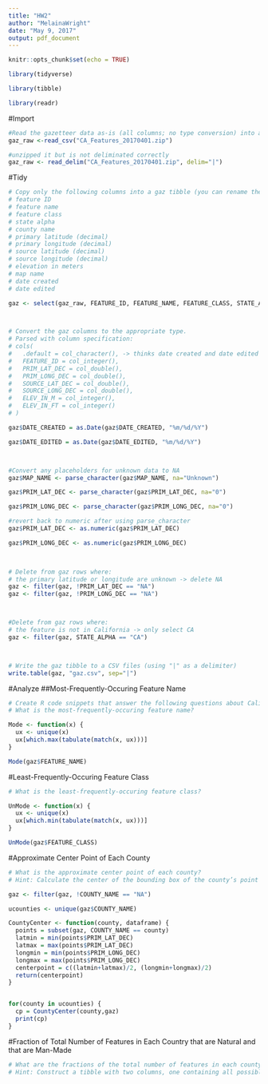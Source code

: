 ```yaml
---
title: "HW2"
author: "MelainaWright"
date: "May 9, 2017"
output: pdf_document
---
```


```r
knitr::opts_chunk$set(echo = TRUE)
```

```r

library(tidyverse)

library(tibble)

library(readr)

```


#Import

```r

#Read the gazetteer data as-is (all columns; no type conversion) into a gaz_raw tibble.
gaz_raw <-read_csv("CA_Features_20170401.zip")

#unzipped it but is not deliminated correctly
gaz_raw <- read_delim("CA_Features_20170401.zip", delim="|")

```

#Tidy

```r
# Copy only the following columns into a gaz tibble (you can rename them if you like):
# feature ID
# feature name
# feature class
# state alpha
# county name
# primary latitude (decimal)
# primary longitude (decimal)
# source latitude (decimal)
# source longitude (decimal)
# elevation in meters
# map name
# date created
# date edited

gaz <- select(gaz_raw, FEATURE_ID, FEATURE_NAME, FEATURE_CLASS, STATE_ALPHA, COUNTY_NAME, PRIM_LAT_DEC, PRIM_LONG_DEC, SOURCE_LAT_DEC, SOURCE_LONG_DEC, ELEV_IN_M, MAP_NAME, DATE_CREATED, DATE_EDITED)



# Convert the gaz columns to the appropriate type.
# Parsed with column specification:
# cols( 
#   .default = col_character(), -> thinks date created and date edited are characters, should be dates
#   FEATURE_ID = col_integer(), 
#   PRIM_LAT_DEC = col_double(),
#   PRIM_LONG_DEC = col_double(),
#   SOURCE_LAT_DEC = col_double(),
#   SOURCE_LONG_DEC = col_double(),
#   ELEV_IN_M = col_integer(),
#   ELEV_IN_FT = col_integer()
# )

gaz$DATE_CREATED = as.Date(gaz$DATE_CREATED, "%m/%d/%Y")

gaz$DATE_EDITED = as.Date(gaz$DATE_EDITED, "%m/%d/%Y")



#Convert any placeholders for unknown data to NA
gaz$MAP_NAME <- parse_character(gaz$MAP_NAME, na="Unknown") 

gaz$PRIM_LAT_DEC <- parse_character(gaz$PRIM_LAT_DEC, na="0") 

gaz$PRIM_LONG_DEC <- parse_character(gaz$PRIM_LONG_DEC, na="0") 

#revert back to numeric after using parse_character
gaz$PRIM_LAT_DEC <- as.numeric(gaz$PRIM_LAT_DEC)

gaz$PRIM_LONG_DEC <- as.numeric(gaz$PRIM_LONG_DEC)


 
# Delete from gaz rows where:
# the primary latitude or longitude are unknown -> delete NA
gaz <- filter(gaz, !PRIM_LAT_DEC == "NA")
gaz <- filter(gaz, !PRIM_LONG_DEC == "NA")



#Delete from gaz rows where:
# the feature is not in California -> only select CA
gaz <- filter(gaz, STATE_ALPHA == "CA")



# Write the gaz tibble to a CSV files (using "|" as a delimiter)
write.table(gaz, "gaz.csv", sep="|")


```


#Analyze
##Most-Frequently-Occuring Feature Name
``` r

# Create R code snippets that answer the following questions about California:
# What is the most-frequently-occuring feature name?

Mode <- function(x) {
  ux <- unique(x)
  ux[which.max(tabulate(match(x, ux)))]
}

Mode(gaz$FEATURE_NAME)

```

#Least-Frequently-Occuring Feature Class
``` r

# What is the least-frequently-occuring feature class?

UnMode <- function(x) {
  ux <- unique(x)
  ux[which.min(tabulate(match(x, ux)))]
}

UnMode(gaz$FEATURE_CLASS)

```

#Approximate Center Point of Each County
``` r

# What is the approximate center point of each county?
# Hint: Calculate the center of the bounding box of the county’s point features.

gaz <- filter(gaz, !COUNTY_NAME == "NA")

ucounties <- unique(gaz$COUNTY_NAME)

CountyCenter <- function(county, dataframe) {
  points = subset(gaz, COUNTY_NAME == county)
  latmin = min(points$PRIM_LAT_DEC)
  latmax = max(points$PRIM_LAT_DEC)
  longmin = min(points$PRIM_LONG_DEC)
  longmax = max(points$PRIM_LONG_DEC)
  centerpoint = c((latmin+latmax)/2, (longmin+longmax)/2)
  return(centerpoint)
}


for(county in ucounties) {
  cp = CountyCenter(county,gaz)
  print(cp)
}


```

#Fraction of Total Number of Features in Each Country that are Natural and that are Man-Made
``` r

# What are the fractions of the total number of features in each county that are natural? man-made?
# Hint: Construct a tibble with two columns, one containing all possible feature classes (see “Feature Class Definitions”), and another containing the string “natural” or “man-made”, which you assign (it’s pretty obvious.) Then join this tibble to the gazetteer tibble.


```

